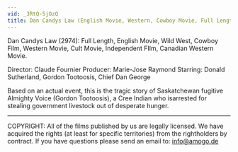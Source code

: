 ```yaml
---
vid: _3RtQ-5jOzQ
title: Dan Candys Law (English Movie, Western, Cowboy Movie, Full Length) free movie on youtube
---
```


Dan Candys Law (2974): Full Length, English Movie, Wild West, Cowboy Film, Western Movie, Cult Movie, Independent FIlm, Canadian Western Movie.

Director: Claude Fournier
Producer: Marie-Jose Raymond
Starring: Donald Sutherland, Gordon Tootoosis, Chief Dan George

Based on an actual event, this is the tragic story of Saskatchewan fugitive Almighty Voice (Gordon Tootoosis), a Cree Indian who isarrested for stealing government livestock out of desperate hunger.

**************
COPYRIGHT: All of the films published by us are legally licensed. We have acquired the rights (at least for specific territories) from the rightholders by contract. If you have questions please send an email to: info@amogo.de